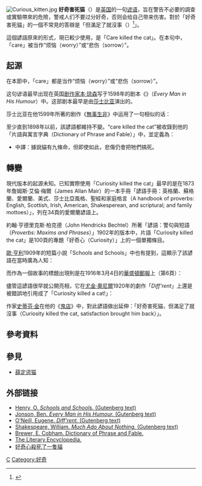 {{Otheruses|subject=英国谚语|other=2006年上映的中国大陆电影|好奇害死猫 (电影)}}
[[File:Curious_kitten.jpg|thumb]]
'''好奇害死猫'''（{{lang|en|Curiosity killed the cat}}）是[[英国|英国]]的一句[[谚语|谚语]]，旨在警告不必要的調查或實驗帶來的危險，警戒人们不要过分好奇，否则会给自己带来伤害。對於「好奇害死貓」的一個不常見的答辯是「但滿足了就沒事（{{lang|en|but, satisfaction brought it back}}）<ref>{{cite web|url=http://www.phrases.org.uk/meanings/curiosity-killed-the-cat.html|title=Curiosity killed the cat|publisher=Gary Martin|accessdate=2007-07-24|archive-date=2007-09-11|archive-url=https://web.archive.org/web/20070911034603/http://www.phrases.org.uk/meanings/curiosity-killed-the-cat.html|dead-url=no}}</ref>」。

這個諺語原來的形式，現已較少使用，是「Care killed the cat」。在本句中，「care」被当作“烦恼（worry）”或“悲伤（sorrow）”。

==起源==
在本節中，「care」都是当作“烦恼（worry）”或“悲伤（sorrow）”。

这句谚语最早出现在英国[[剧作家|剧作家]][[本·琼森|本·琼森]]写于1598年的剧本《{{link-en|人各有癖|Every Man in His Humour}}》（''Every Man in His Humour''）中。这部剧本最早是由[[莎士比亚|莎士比亚]]演出的。

<center>{{Quotation|''...Helter skelter, hang sorrow, care will kill a cat, up-tails all, and a pox on the hangman.''}}</center>

莎士比亚在他1599年所著的剧作《[[無事生非|無事生非]]》中运用了一句相似的话：

{{Cquote|''What, courage man! what though care killed a cat, thou hast mettle enough in thee to kill care.''}}

至少直到1898年以前，該諺語都維持不變。“care killed the cat”被{{link-en|埃比尼澤·科巴姆·布魯爾|Ebenezer Cobham Brewer}}收錄到他的「片語與寓言字典（Dictionary of Phrase and Fable）」中，並定義為：

{{Cquote|''Care killed the Cat.''
''It is said that "a cat has nine lives," yet care would wear them all out.''}}
* 中譯：據說貓有九條命，但即使如此，悲傷仍會把牠們搞死。

==轉變==
現代版本的起源未知。已知實際使用「Curiosity killed the cat」最早的是在1873年詹姆斯·艾倫·梅爾（James Allan Mair）的一本手冊「諺語手冊：英格蘭、蘇格蘭、愛爾蘭、美式、莎士比亞風格、聖經和家庭格言（A handbook of proverbs: English, Scottish, Irish, American, Shakesperean, and scriptural; and family mottoes）」，列在34頁的愛爾蘭諺語上。

約翰·亨德里克斯·柏克德（John Hendricks Bechtel）所著「諺語：警句與短語（''Proverbs: Maxims and Phrases''）」1902年的版本中，片語「Curiosity killed the cat」是100頁的專題「好奇心（Curiosity）」上的一個單獨條目。

[[歐·亨利|歐·亨利]]1909年的短篇小說「Schools and Schools」中也有提到，這顯示了該諺語在當時廣為人知：

{{Cquote|''Curiosity can do more things than kill a cat; and if emotions, well recognized as feminine, are inimical to feline life, then jealousy would soon leave the whole world catless.''}}

而作為一個故事的標題出現則是在1916年3月4日的[[華盛頓郵報|華盛頓郵報]]上（第6頁）：

{{Cquote|''CURIOSITY KILLED THE CAT.''<br/>
<br/>
''Four Departments of New York City Government Summoned to Rescue Feline.''<br/>
<br/>
''From the [[紐約世界報|New York World]].''<br/>
<br/>
''Curiosity, as you may recall''—<br/>
<br/>
''On the fifth floor of the apartment house at 203 West 130th street lives Miss Mable Godfrey. When she came to the house about seven months ago she brought Blackie, a cat of several years' experience of life.''<br/>
<br/>
''The cat seldom left the apartment. He was a hearth cat, not a fence cat, and did not dearly love to sing. In other respects he was normal and hence curious.''<br/>
<br/>
''Last Tuesday afternoon when Miss Godfrey was out Blackie skipped into the grate fireplace in a rear room. He had done this many times before. But he had not climbed up the flue to the chimney. This he did Tuesday. Blackie there remained, perched on the top of the screen separating the apartment flue from the main chimney, crying for assistance. Miss Godfrey, returning, tried to induce her pet to come down. If you are experienced in felinity, you know that Blackie didn't come down.''<br/>
<br/>
''On Wednesday the cat, curiosity unsatisfied, tried to climb higher—and fell to the first floor. His cries could still be heard by Miss Godfrey; who, to effect Blackie's rescue, communicated with the following departments'':
<br/>
1. ''Police department''.<br/>
2. ''Fire department''.<br/>
3. ''Health department''.<br/>
4. ''Building department''.<br/>
5. ''Washington Heights court''.<br/>
<br/>
''Among them they lowered a rope to Blackie. But it availed neither the cat nor them anything.''
<br/>
''Thursday morning, just before noon, a plumber opened the rear wall back of the chimney. Blackie was taken out. His fall had injured his back. Ten minutes later Blackie died.''}}

儘管這諺語很早就公開亮相，它在[[尤金·奧尼爾|尤金·奧尼爾]]1920年的劇作「''Diff'rent''」上還是被錯誤地引用成了「Curiosity killed a cat!」：

{{Cquote|''BENNY—(with a wink) Curiosity killed a cat! Ask me no questions and I'll tell you no lies.}}

作家[[史蒂芬·金|史蒂芬·金]]在他的《[[鬼店_(小說)|鬼店]]》中，對此諺語做出延伸：「好奇害死貓，但滿足了就沒事（Curiosity killed the cat, satisfaction brought him back）」。

==參考資料==
{{Reflist}}

==參見==
* [[薛定谔猫|薛定谔猫]]

==外部链接==
*[http://www.gutenberg.org/etext/1583 Henry, O. ''Schools and Schools.'' (Gutenberg text)]{{Wayback|url=http://www.gutenberg.org/etext/1583 |date=20080919094057 }}
*[http://www.gutenberg.org/etext/3694 Jonson, Ben. ''Every Man in His Humour.'' (Gutenberg text)]{{Wayback|url=http://www.gutenberg.org/etext/3694 |date=20080918221029 }}
*[http://gutenberg.net.au/ebooks04/0400111h.html O'Neill, Eugene. ''Diff'rent.'' (Gutenberg text)]{{Wayback|url=http://gutenberg.net.au/ebooks04/0400111h.html |date=20080729090434 }}
*[http://www.gutenberg.org/etext/2240 Shakespeare, William. ''Much Ado About Nothing.'' (Gutenberg text)]{{Wayback|url=http://www.gutenberg.org/etext/2240 |date=20080918221334 }}
*[http://www.bartleby.com/81/3058.html Brewer, E. Cobham. Dictionary of Phrase and Fable.]{{Wayback|url=http://www.bartleby.com/81/3058.html |date=20071104125709 }}
*[http://www.litencyc.com/php/speople.php?rec=true&UID=3384 The Literary Encyclopedia.]{{Wayback|url=http://www.litencyc.com/php/speople.php?rec=true&UID=3384 |date=20071012141922 }}
* [http://lillianko.pixnet.net/blog/post/27289252-好奇心殺死了一隻貓 好奇心殺死了一隻貓]{{Wayback|url=http://lillianko.pixnet.net/blog/post/27289252-%E5%A5%BD%E5%A5%87%E5%BF%83%E6%AE%BA%E6%AD%BB%E4%BA%86%E4%B8%80%E9%9A%BB%E8%B2%93 |date=20160311204135 }}


[[Category:英语谚语|C]]
[[Category:好奇|Category:好奇]]